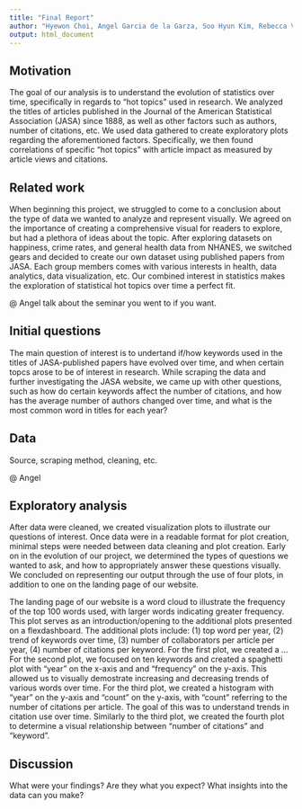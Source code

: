 ```yaml
---
title: "Final Report"
author: "Hyewon Choi, Angel Garcia de la Garza, Soo Hyun Kim, Rebecca Venetianer"
output: html_document
---
```


## Motivation
The goal of our analysis is to understand the evolution of statistics over time, specifically in regards to "hot topics" used in research. We analyzed the titles of articles published in the Journal of the American Statistical Association (JASA) since 1888, as well as other factors such as authors, number of citations, etc. We used data gathered to create exploratory plots regarding the aforementioned factors. Specifically, we then found correlations of specific "hot topics" with article impact as measured by article views and citations.

## Related work
When beginning this project, we struggled to come to a conclusion about the type of data we wanted to analyze and represent visually. We agreed on the importance of creating a comprehensive visual for readers to explore, but had a plethora of ideas about the topic. After exploring datasets on happiness, crime rates, and general health data from NHANES, we switched gears and decided to create our own dataset using published papers from JASA. Each group members comes with various interests in health, data analytics, data visualization, etc. Our combined interest in statistics makes the exploration of statistical hot topics over time a perfect fit.

@ Angel talk about the seminar you went to if you want.

## Initial questions
The main question of interest is to undertand if/how keywords used in the titles of JASA-published papers have evolved over time, and when certain topcs arose to be of interest in research. While scraping the data and further investigating the JASA website, we came up with other questions, such as how do certain keywords affect the number of citations, and how has the average number of authors changed over time, and what is the most common word in titles for each year?

## Data
Source, scraping method, cleaning, etc.

@ Angel

## Exploratory analysis
After data were cleaned, we created visualization plots to illustrate our questions of interest. Once data were in a readable format for plot creation, minimal steps were needed between data cleaning and plot creation. Early on in the evolution of our project, we determined the types of questions we wanted to ask, and how to appropriately answer these questions visually. We concluded on representing our output through the use of four plots, in addition to one on the landing page of our website.

The landing page of our website is a word cloud to illustrate the frequency of the top 100 words used, with larger words indicating greater frequency. This plot serves as an introduction/opening to the additional plots presented on a flexdashboard. The additional plots include: (1) top word per year, (2) trend of keywords over time, (3) number of collaborators per article per year, (4) number of citations per keyword. For the first plot, we created a ... For the second plot, we focused on ten keywords and created a spaghetti plot with "year" on the x-axis and and "frequency" on the y-axis. This allowed us to visually demostrate increasing and decreasing trends of various words over time. For the third plot, we created a histogram with "year" on the y-axis and "count" on the y-axis, with "count" referring to the number of citations per article. The goal of this was to understand trends in citation use over time. Similarly to the third plot, we created the fourth plot to determine a visual relationship between "number of citations" and "keyword".

## Discussion
What were your findings? Are they what you expect? What insights into the data can you make?